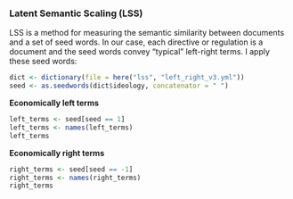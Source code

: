 ### Latent Semantic Scaling (LSS)

LSS is a method for measuring the semantic similarity between documents and a set of seed words. In our case, each directive or regulation is a document and the seed words convey "typical" left-right terms. I apply these seed words:

```r
dict <- dictionary(file = here("lss", "left_right_v3.yml"))
seed <- as.seedwords(dict$ideology, concatenator = " ")
```

**Economically left terms**
```r
left_terms <- seed[seed == 1]
left_terms <- names(left_terms)
left_terms
```
**Economically right terms**
```r
right_terms <- seed[seed == -1]
right_terms <- names(right_terms)
right_terms
```